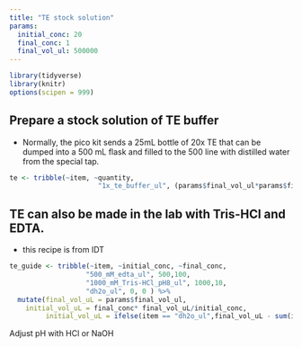 ```yaml
---
title: "TE stock solution"
params:
  initial_conc: 20
  final_conc: 1
  final_vol_ul: 500000
---
```

```r
library(tidyverse)
library(knitr)
options(scipen = 999)
```

## Prepare a stock solution of TE buffer
- Normally, the pico kit sends a 25mL bottle of 20x TE that can be dumped into a 500 mL flask and filled to the 500 line with distilled water from the special tap.
```r

te <- tribble(~item, ~quantity,
                      "1x_te_buffer_ul", (params$final_vol_ul*params$final_conc)/params$initial_conc)
```

## TE can also be made in the lab with Tris-HCl and EDTA.
- this recipe is from IDT
```r
te_guide <- tribble(~item, ~initial_conc, ~final_conc, 
                   "500_mM_edta_ul", 500,100,
                   "1000_mM_Tris-HCl_pH8_ul", 1000,10,
                   "dh2o_ul", 0, 0 ) %>% 
  mutate(final_vol_uL = params$final_vol_ul,
    initial_vol_uL = final_conc* final_vol_uL/initial_conc,
         initial_vol_uL = ifelse(item == "dh2o_ul",final_vol_uL - sum(initial_vol_uL, na.rm = T), initial_vol_uL))
```
Adjust pH with HCl or NaOH
